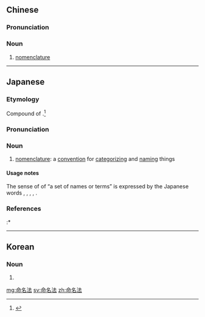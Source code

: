 ==Chinese==
{{zh-forms|type=21}}

===Pronunciation===
{{zh-pron
|m=mìngmíngfǎ
|c=ming6 ming4 faat3
|cat=n
}}

===Noun===
{{zh-noun}}

# [[nomenclature]]

----

==Japanese==
{{ja-kanjitab|めい|めい|ほう|yomi=o}}

===Etymology===
Compound of {{compound|lang=ja|sort=めいめいほう|命名|tr1=meimei|t1=denomination, naming|法|tr2=hō|t2=law, rule, convention}}.<ref name="DJR">{{R:Daijirin}}</ref>

===Pronunciation===
{{ja-pron|yomi=kanon|めいめいほう}}

===Noun===
{{ja-noun|めいめいほう|hhira=めいめいはふ}}

# [[nomenclature]]: a [[convention]] for [[categorizing]] and [[naming]] things

====Usage notes====
The sense of {{m|en|nomenclature}} of “a set of names or terms” is expressed by the Japanese words {{m|ja|用語|tr=yōgo||term, terminology}}, {{m|ja|用語集|tr=yōgoshū|lit=term collection}}, {{m|ja|専門語|tr=senmongo||specialist or technical term}}, {{m|ja|学名|tr=gakumei||scientific or technical name}}, {{m|ja|名称集|tr=meishōshū|lit=name or label collection}}.

===References===
<references/>
:* {{R:Shogakukan}}

----

==Korean==
{{ko-hanjatab}}

===Noun===
{{ko-noun|hj|hangeul=명명법}}

# {{hanja form of|명명법|[[nomenclature]]}}

[[mg:命名法]]
[[sv:命名法]]
[[zh:命名法]]